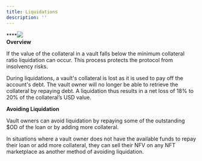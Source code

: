 ```yaml
---
title: Liquidations
description: ''
---
```


****![](</img/Liquidatons Image.png>)\
**Overview**

If the value of the collateral in a vault falls below the minimum collateral ratio liquidation can occur. This process protects the protocol from insolvency risks.

During liquidations, a vault's collateral is lost as it is used to pay off the account's debt. The vault owner will no longer be able to retrieve the collateral by repaying debt. A liquidation thus results in a net loss of 18% to 20% of the collateral’s USD value.

**Avoiding Liquidation**

Vault owners can avoid liquidation by repaying some of the outstanding $OD of the loan or by adding more collateral.

In situations where a vault owner does not have the available funds to repay their loan or add more collateral, they can sell their NFV on any NFT marketplace as another method of avoiding liquidation.
